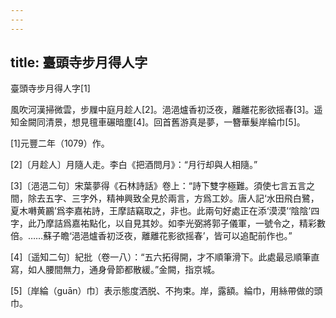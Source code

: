 ```yaml
---
---
---
```

title: 臺頭寺步月得人字
---



臺頭寺步月得人字[1]


風吹河漢掃微雲，步屧中庭月趁人[2]。浥浥爐香初泛夜，離離花影欲摇春[3]。遥知金闕同清景，想見氊車碾暗塵[4]。回首舊游真是夢，一簪華髮岸綸巾[5]。

[1]元豐二年（1079）作。

[2]〔月趁人〕月隨人走。李白《把酒問月》：“月行却與人相隨。”

[3]〔浥浥二句〕宋葉夢得《石林詩話》卷上：“詩下雙字極難。須使七言五言之間，除去五字、三字外，精神興致全見於兩言，方爲工妙。唐人記‘水田飛白鷺，夏木囀黄鸝’爲李嘉祐詩，王摩詰竊取之，非也。此兩句好處正在添‘漠漠’‘陰陰’四字，此乃摩詰爲嘉祐點化，以自見其妙。如李光弼將郭子儀軍，一號令之，精彩數倍。……蘇子瞻‘浥浥爐香初泛夜，離離花影欲摇春’，皆可以追配前作也。”

[4]〔遥知二句〕紀批（卷一八）：“五六拓得開，才不順筆滑下。此處最忌順筆直寫，如人腰間無力，通身骨節都散緩。”金闕，指京城。

[5]〔岸綸（guān）巾〕表示態度洒脱、不拘束。岸，露額。綸巾，用絲帶做的頭巾。